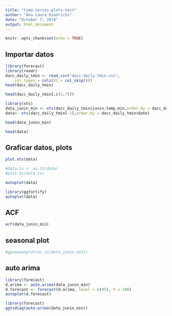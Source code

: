 ```yaml
---
title: "time-series-plots-test"
author: "Ana Laura Diedrichs"
date: "October 7, 2019"
output: html_document
---
```


```r
knitr::opts_chunk$set(echo = TRUE)
```

## Importar datos

```r
library(forecast)
library(readr)
dacc_daily_tmin <- read_csv("dacc-daily-tmin.csv", 
    col_types = cols(X1 = col_skip()))
head(dacc_daily_tmin)
```

```r
head(dacc_daily_tmin[,c(1,7)])
```


```r
library(xts)
data_junin_min <- xts(dacc_daily_tmin$junin.temp_min,order.by = dacc_daily_tmin$date)
data<- xts(dacc_daily_tmin[-1],order.by = dacc_daily_tmin$date)

```

```r
head(data_junin_min)
```
```r
head(data)
```

## Graficar datos, plots 


```r
plot.xts(data)
```

```r
#data.ts <- as.ts(data)
#plot.ts(data.ts)
```

```r
autoplot(data)
```
```r
library(ggfortify)
autoplot(data)
```

## ACF

```r
acf(data_junin_min)
```

## seasonal plot 
```r
#ggseasonplot(as.ts(data_junin_min))
```
## auto arima 
```r
library(forecast)
d.arima <- auto.arima(data_junin_min)
d.forecast <- forecast(d.arima, level = c(95), h = 100)
autoplot(d.forecast)
```
```r
library(forecast)
ggtsdiag(auto.arima(data_junin_min))
```
